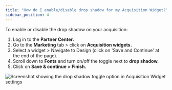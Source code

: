 ```yaml
---
title: "How do I enable/disable drop shadow for my Acquisition Widget?"
sidebar_position: 4
---
```


To enable or disable the drop shadow on your acquisition:

1. Log in to the **Partner Center.**
2. Go to the **Marketing** tab > click on **Acquisition widgets.**
3. Select a widget > Navigate to Design (click on 'Save and Continue' at the end of the page).
4. Scroll down to **Fonts** and turn on/off the toggle next to **drop shadow.**
5. Click on **Save & continue > Finish.**

![Screenshot showing the drop shadow toggle option in Acquisition Widget settings](./img/marketing-acquisition-widgets/acquisition-widget-drop-shadow.jpg)